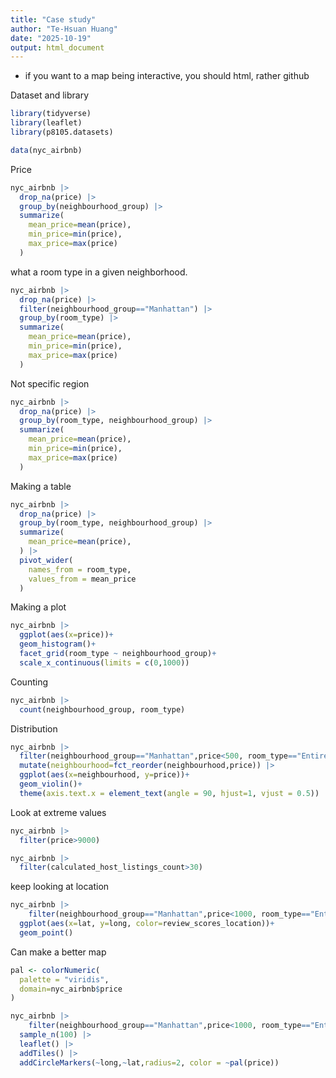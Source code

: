 ```yaml
---
title: "Case study"
author: "Te-Hsuan Huang"
date: "2025-10-19"
output: html_document
---
```


* if you want to a map being interactive, you should html, rather github

Dataset and library

```r
library(tidyverse)
library(leaflet)
library(p8105.datasets)

data(nyc_airbnb)
```

Price

```r
nyc_airbnb |> 
  drop_na(price) |> 
  group_by(neighbourhood_group) |> 
  summarize(
    mean_price=mean(price),
    min_price=min(price),
    max_price=max(price)
  )
```

what a room type in a given neighborhood.

```r
nyc_airbnb |> 
  drop_na(price) |> 
  filter(neighbourhood_group=="Manhattan") |> 
  group_by(room_type) |> 
  summarize(
    mean_price=mean(price),
    min_price=min(price),
    max_price=max(price)
  )
```

Not specific region

```r
nyc_airbnb |> 
  drop_na(price) |> 
  group_by(room_type, neighbourhood_group) |> 
  summarize(
    mean_price=mean(price),
    min_price=min(price),
    max_price=max(price)
  )
```

Making a table

```r
nyc_airbnb |> 
  drop_na(price) |> 
  group_by(room_type, neighbourhood_group) |> 
  summarize(
    mean_price=mean(price),
  ) |> 
  pivot_wider(
    names_from = room_type,
    values_from = mean_price
  )
```

Making a plot

```r
nyc_airbnb |> 
  ggplot(aes(x=price))+
  geom_histogram()+
  facet_grid(room_type ~ neighbourhood_group)+
  scale_x_continuous(limits = c(0,1000))
```

Counting

```r
nyc_airbnb |> 
  count(neighbourhood_group, room_type)
```

Distribution

```r
nyc_airbnb |> 
  filter(neighbourhood_group=="Manhattan",price<500, room_type=="Entire home/apt") |> 
  mutate(neighbourhood=fct_reorder(neighbourhood,price)) |> 
  ggplot(aes(x=neighbourhood, y=price))+
  geom_violin()+
  theme(axis.text.x = element_text(angle = 90, hjust=1, vjust = 0.5))
```

Look at extreme values

```r
nyc_airbnb |> 
  filter(price>9000)
```

```r
nyc_airbnb |> 
  filter(calculated_host_listings_count>30)
```

keep looking at location

```r
nyc_airbnb |> 
    filter(neighbourhood_group=="Manhattan",price<1000, room_type=="Entire home/apt") |> 
  ggplot(aes(x=lat, y=long, color=review_scores_location))+
  geom_point()

```

Can make a better map

```r
pal <- colorNumeric(
  palette = "viridis",
  domain=nyc_airbnb$price
)

nyc_airbnb |> 
    filter(neighbourhood_group=="Manhattan",price<1000, room_type=="Entire home/apt") |> 
  sample_n(100) |> 
  leaflet() |> 
  addTiles() |> 
  addCircleMarkers(~long,~lat,radius=2, color = ~pal(price))
```

